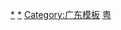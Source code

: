 {{Navbox
|name=珠海市、中山市公共交通网络
|title=[[珠海市]]、[[中山市]][[公共交通]]网络
|listclass=hlist
|state=
|image=
|imagestyle = 
|imageleft = 
|imageleftstyle = 
|group1= '''[[中山市域軌道]]'''
|list1={{Navbox|subgroup
    |group3= '''计划中'''
    |list3= 1號線 • 2號線 • 3號線 • 4號線 • 5號線 • 6號線}}

|group2 = [[File:China Railways.svg|16x16px|link=中国铁路]] '''[[广州铁路枢纽|铁路枢纽]]'''
|list2 = {{Navbox|subgroup

|group1=  [[File:China Railways.svg|16x16px|link=中国铁路]] '''主要客运车站'''
    |list1= 
*[[小榄站]]
*[[中山北站]]
*[[中山站 (中山市)|中山站]]
*[[珠海站]]

    
|group2= [[File:Transilien-train.svg|16x16px|link=城际列车]] '''[[珠江三角洲地區城際軌道交通]]'''
    |list2= 
*[[廣珠城際鐵路]] 


|group3= [[File:China Railways.svg|16x16px|link=中国铁路]] '''普速铁路'''
    |list3 = 
*[[廣珠鐵路]]
}}

|group3 = [[File:Bus-logo.svg|16x16px]] '''[[公路|公路交通]]'''
|list3 = {{Navbox|subgroup

|group1 = '''[[中山BRT]]'''
|list1 = 
*主线 B1
*支线 B10 • B11 • B12 • B13 • B15 • B16 • B17

|group2 = '''[[珠海快速公交运输系统|珠海BRT]]'''
|list2 = 
*主线 B1 • B2·B3·B4·B5·B6·B7·B8·B9·B20
|group3 = [[File:Paris logo bus jms.svg|16x16px|link=公共汽車]] '''[[公共汽車|市内公交路网]]'''
|list3 = 
*[[珠海公交巴士|珠海公交]]<small>（[[珠海巴士路线列表|線路列表]]）</small>
*[[中山公交集团|中山公交]]<small>（[[中山巴士路线列表|線路列表]]）</small>
}}



|group4=[[File:ZHCC logo (Logo Only).png|16x16px|alt=(BRT)|link=机场]]  '''[[航空运输]]'''
|list4={{Navbox|subgroup
    |group1=
    |list1 =[[珠海金灣機場]]
    |group2=
    |list2=
    |group3=
    |list3=
}}

 |group5 = [[File:BSicon BOOT.svg|24px]]'''[[渡輪|海上客運]]'''
|list5 = [[珠海高速客輪]]

|group6 = [[File:Tram logo Basel.png|16x16px]] '''[[有轨电车]]'''
|list6 = <s>[[珠海有軌電車]]</s>（已停運）

|group7 = [[File:Sinnbild Radfahrer, StVO 1992.svg|16x16px]] '''[[自行车]]'''
|list7 = 
*[[珠海公共自行车]] 
*[[中山公共自行车]] 
}}<noinclude>
[[Category:珠海交通|*]]
[[Category:中山交通|*]]
[[Category:广东模板]]
[[Category:中华人民共和国公共交通导航模板|粤]]
</noinclude>